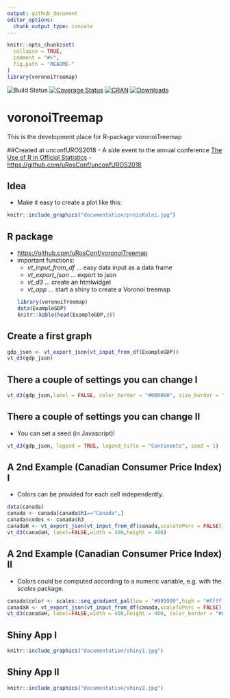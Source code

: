 ```yaml
---
output: github_document
editor_options: 
  chunk_output_type: console
---
```


<!-- README.md is generated from README.Rmd. Please edit that file -->

```r
knitr::opts_chunk$set(
  collapse = TRUE,
  comment = "#>",
  fig.path = "README-"
)
library(voronoiTreemap)
```

![Build Status](https://travis-ci.org/uRosConf/voronoiTreemap.svg?branch=master)
[![Coverage Status](https://coveralls.io/repos/github/uRosConf/voronoiTreemap/badge.svg?branch=master)](https://coveralls.io/github/uRosConf/voronoiTreemap?branch=master)
[![CRAN](http://www.r-pkg.org/badges/version/voronoiTreemap)](https://CRAN.R-project.org/package=voronoiTreemap)
[![Downloads](http://cranlogs.r-pkg.org/badges/voronoiTreemap)](https://CRAN.R-project.org/package=voronoiTreemap)
<!--[![Mentioned in Awesome Official Statistics ](https://awesome.re/mentioned-badge.svg)](http://www.awesomeofficialstatistics.org)-->

# voronoiTreemap

This is the development place for R-package voronoiTreemap

##Created at unconfUROS2018
 - A side event to the annual conference [The Use of R in Official Statistics](http://r-project.ro/conference2019.html)
 - [https://github.com/uRosConf/unconfUROS2018](https://github.com/uRosConf/unconfUROS2018)

## Idea
 - Make it easy to create a plot like this:
 
```r
knitr::include_graphics("documentation/preisKalei.jpg")
```

## R package

- [https://github.com/uRosConf/voronoiTreemap](https://github.com/uros2018/voronoiTreemap)
- important functions:
    - *vt_input_from_df*  ... easy data input as a data frame
    - *vt_export_json*    ... export to json
    - *vt_d3*             ... create an htmlwidget
    - *vt_app*            ... start a shiny to create a Voronoi treemap
```r
library(voronoiTreemap)
data(ExampleGDP)
knitr::kable(head(ExampleGDP,3))
```

## Create a first graph

```r
gdp_json <- vt_export_json(vt_input_from_df(ExampleGDP))
vt_d3(gdp_json)
```

## There a couple of settings you can change I

```r
vt_d3(gdp_json,label = FALSE, color_border = "#000000", size_border = "2px", legend = TRUE)
```

## There a couple of settings you can change II
 - You can set a seed (in Javascript)!
```r
vt_d3(gdp_json, legend = TRUE, legend_title = "Continents", seed = 1)
```


## A 2nd Example (Canadian Consumer Price Index) I
 - Colors can be provided for each cell independently.
```r
data(canada)
canada <- canada[canada$h1=="Canada",]
canada$codes <- canada$h3
canadaH <- vt_export_json(vt_input_from_df(canada,scaleToPerc = FALSE))
vt_d3(canadaH, label=FALSE,width = 400,height = 400)
```

## A 2nd Example (Canadian Consumer Price Index) II
 - Colors could be computed according to a numeric variable, e.g. with the *scales* package.
```r
canada$color <- scales::seq_gradient_pal(low = "#999999",high = "#ffffff")(canada$weight/max(canada$weight))
canadaH <- vt_export_json(vt_input_from_df(canada,scaleToPerc = FALSE))
vt_d3(canadaH, label=FALSE,width = 400,height = 400, color_border = "#000000")
```

## Shiny App I

```r
knitr::include_graphics("documentation/shiny1.jpg")
```

## Shiny App II
```r
knitr::include_graphics("documentation/shiny2.jpg")
```
